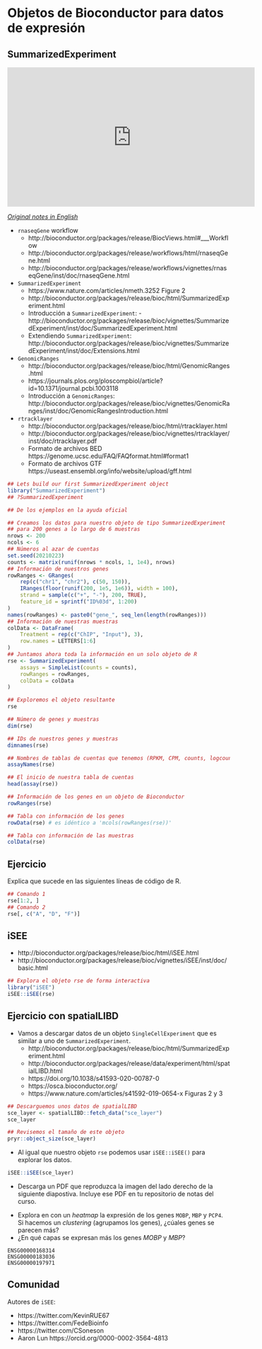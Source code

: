 # Objetos de Bioconductor para datos de expresión

## SummarizedExperiment

<iframe width="560" height="315" src="https://www.youtube.com/embed/lqxtgpD-heM" frameborder="0" allow="accelerometer; autoplay; clipboard-write; encrypted-media; gyroscope; picture-in-picture" allowfullscreen></iframe>

[_Original notes in English_](https://docs.google.com/document/d/1umDODmdQldf5w2lNDoFe-unmezHPonpCiKD270VwkrQ/edit?usp=sharing)

* `rnaseqGene` workflow
    - http://bioconductor.org/packages/release/BiocViews.html#___Workflow
    - http://bioconductor.org/packages/release/workflows/html/rnaseqGene.html
    - http://bioconductor.org/packages/release/workflows/vignettes/rnaseqGene/inst/doc/rnaseqGene.html

* `SummarizedExperiment`
    - https://www.nature.com/articles/nmeth.3252 Figure 2
    - http://bioconductor.org/packages/release/bioc/html/SummarizedExperiment.html
    - Introducción a `SummarizedExperiment`:     - http://bioconductor.org/packages/release/bioc/vignettes/SummarizedExperiment/inst/doc/SummarizedExperiment.html
    - Extendiendo `SummarizedExperiment`: http://bioconductor.org/packages/release/bioc/vignettes/SummarizedExperiment/inst/doc/Extensions.html

* `GenomicRanges`
    - http://bioconductor.org/packages/release/bioc/html/GenomicRanges.html
    - https://journals.plos.org/ploscompbiol/article?id=10.1371/journal.pcbi.1003118
    - Introducción a `GenomicRanges`: http://bioconductor.org/packages/release/bioc/vignettes/GenomicRanges/inst/doc/GenomicRangesIntroduction.html

* `rtracklayer`
    - http://bioconductor.org/packages/release/bioc/html/rtracklayer.html
    - http://bioconductor.org/packages/release/bioc/vignettes/rtracklayer/inst/doc/rtracklayer.pdf
    - Formato de archivos BED https://genome.ucsc.edu/FAQ/FAQformat.html#format1
    - Formato de archivos GTF https://useast.ensembl.org/info/website/upload/gff.html
    
```r
## Lets build our first SummarizedExperiment object
library("SummarizedExperiment")
## ?SummarizedExperiment

## De los ejemplos en la ayuda oficial

## Creamos los datos para nuestro objeto de tipo SummarizedExperiment
## para 200 genes a lo largo de 6 muestras
nrows <- 200
ncols <- 6
## Números al azar de cuentas
set.seed(20210223)
counts <- matrix(runif(nrows * ncols, 1, 1e4), nrows)
## Información de nuestros genes
rowRanges <- GRanges(
    rep(c("chr1", "chr2"), c(50, 150)),
    IRanges(floor(runif(200, 1e5, 1e6)), width = 100),
    strand = sample(c("+", "-"), 200, TRUE),
    feature_id = sprintf("ID%03d", 1:200)
)
names(rowRanges) <- paste0("gene_", seq_len(length(rowRanges)))
## Información de nuestras muestras
colData <- DataFrame(
    Treatment = rep(c("ChIP", "Input"), 3),
    row.names = LETTERS[1:6]
)
## Juntamos ahora toda la información en un solo objeto de R
rse <- SummarizedExperiment(
    assays = SimpleList(counts = counts),
    rowRanges = rowRanges,
    colData = colData
)

## Exploremos el objeto resultante
rse

## Número de genes y muestras
dim(rse)

## IDs de nuestros genes y muestras
dimnames(rse)

## Nombres de tablas de cuentas que tenemos (RPKM, CPM, counts, logcounts, etc)
assayNames(rse)

## El inicio de nuestra tabla de cuentas
head(assay(rse))

## Información de los genes en un objeto de Bioconductor
rowRanges(rse)

## Tabla con información de los genes
rowData(rse) # es idéntico a 'mcols(rowRanges(rse))'

## Tabla con información de las muestras
colData(rse)
```

## Ejercicio

Explica que sucede en las siguientes líneas de código de R.

```r
## Comando 1
rse[1:2, ]
## Comando 2
rse[, c("A", "D", "F")]
```


## iSEE

* http://bioconductor.org/packages/release/bioc/html/iSEE.html
* http://bioconductor.org/packages/release/bioc/vignettes/iSEE/inst/doc/basic.html


```r
## Explora el objeto rse de forma interactiva
library("iSEE")
iSEE::iSEE(rse)
```

## Ejercicio con spatialLIBD

* Vamos a descargar datos de un objeto `SingleCellExperiment` que es similar a uno de `SummarizedExperiment`.
    - http://bioconductor.org/packages/release/bioc/html/SummarizedExperiment.html
    - http://bioconductor.org/packages/release/data/experiment/html/spatialLIBD.html
    - https://doi.org/10.1038/s41593-020-00787-0
    - https://osca.bioconductor.org/
    - https://www.nature.com/articles/s41592-019-0654-x Figuras 2 y 3

```r
## Descarguemos unos datos de spatialLIBD
sce_layer <- spatialLIBD::fetch_data("sce_layer")
sce_layer

## Revisemos el tamaño de este objeto
pryr::object_size(sce_layer)
```

* Al igual que nuestro objeto `rse` podemos usar `iSEE::iSEE()` para explorar los datos.

```r
iSEE::iSEE(sce_layer)
```

* Descarga un PDF que reproduzca la imagen del lado derecho de la siguiente diapostiva. Incluye ese PDF en tu repositorio de notas del curso.

<script async class="speakerdeck-embed" data-slide="10" data-id="329db23f5f17460da31f45c7695a9f06" data-ratio="1.33333333333333" src="//speakerdeck.com/assets/embed.js"></script>

* Explora en con un _heatmap_ la expresión de los genes `MOBP`, `MBP` y `PCP4`. Si hacemos un _clustering_ (agrupamos los genes), ¿cúales genes se parecen más?
* ¿En qué capas se expresan más los genes _MOBP_ y _MBP_?

```
ENSG00000168314
ENSG00000183036
ENSG00000197971
```

## Comunidad

Autores de `iSEE`:

* https://twitter.com/KevinRUE67
* https://twitter.com/FedeBioinfo
* https://twitter.com/CSoneson
* Aaron Lun https://orcid.org/0000-0002-3564-4813
